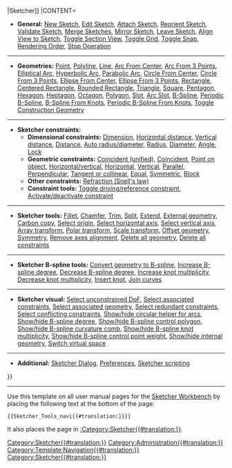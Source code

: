 {{navigation menu 2
|TITLE=[[Image:Workbench_Sketcher.svg|24px]] [[Sketcher_Workbench{{#translation:}}|Sketcher]]
|CONTENT=

* '''General:''' [[Sketcher_NewSketch{{#translation:}}|New Sketch]], [[Sketcher_EditSketch{{#translation:}}|Edit Sketch]], [[Sketcher_MapSketch{{#translation:}}|Attach Sketch]], [[Sketcher_ReorientSketch{{#translation:}}|Reorient Sketch]], [[Sketcher_ValidateSketch{{#translation:}}|Validate Sketch]], [[Sketcher_MergeSketches{{#translation:}}|Merge Sketches]], [[Sketcher_MirrorSketch{{#translation:}}|Mirror Sketch]], [[Sketcher_LeaveSketch{{#translation:}}|Leave Sketch]], [[Sketcher_ViewSketch{{#translation:}}|Align View to Sketch]], [[Sketcher_ViewSection{{#translation:}}|Toggle Section View]], [[Sketcher_Grid{{#translation:}}|Toggle Grid]], [[Sketcher_Snap{{#translation:}}|Toggle Snap]], [[Sketcher_RenderingOrder{{#translation:}}|Rendering Order]], [[Sketcher_StopOperation{{#translation:}}|Stop Operation]]

----

* '''Geometries:''' [[Sketcher_CreatePoint{{#translation:}}|Point]], [[Sketcher_CreatePolyline{{#translation:}}|Polyline]], [[Sketcher_CreateLine{{#translation:}}|Line]], [[Sketcher_CreateArc{{#translation:}}|Arc From Center]], [[Sketcher_Create3PointArc{{#translation:}}|Arc From 3 Points]], [[Sketcher_CreateArcOfEllipse{{#translation}}|Elliptical Arc]], [[Sketcher_CreateArcOfHyperbola{{#translation:}}|Hyperbolic Arc]], [[Sketcher_CreateArcOfParabola{{#translation:}}|Parabolic Arc]], [[Sketcher_CreateCircle{{#translation:}}|Circle From Center]], [[Sketcher_Create3PointCircle{{#translation:}}|Circle From 3 Points]], [[Sketcher_CreateEllipseByCenter{{#translation:}}|Ellipse From Center]], [[Sketcher_CreateEllipseBy3Points{{#translation:}}|Ellipse From 3 Points]], [[Sketcher_CreateRectangle{{#translation:}}|Rectangle]], [[Sketcher_CreateRectangle_Center{{#translation:}}|Centered Rectangle]], [[Sketcher_CreateOblong{{#translation:}}|Rounded Rectangle]], [[Sketcher_CreateTriangle{{#translation:}}|Triangle]], [[Sketcher_CreateSquare{{#translation:}}|Square]], [[Sketcher_CreatePentagon{{#translation:}}|Pentagon]], [[Sketcher_CreateHexagon{{#translation:}}|Hexagon]], [[Sketcher_CreateHeptagon{{#translation:}}|Heptagon]], [[Sketcher_CreateOctagon{{#translation:}}|Octagon]], [[Sketcher_CreateRegularPolygon{{#translation:}}|Polygon]], [[Sketcher_CreateSlot{{#translation:}}|Slot]], [[Sketcher_CreateArcSlot{{#translation:}}|Arc Slot]], [[Sketcher_CreateBSpline{{#translation:}}|B-Spline]], [[Sketcher_CreatePeriodicBSpline{{#translation:}}|Periodic B-Spline]], [[Sketcher_CreateBSplineByInterpolation{{#translation:}}|B-Spline From Knots]], [[Sketcher_CreatePeriodicBSplineByInterpolation{{#translation:}}|Periodic B-Spline From Knots]], [[Sketcher_ToggleConstruction{{#translation:}}|Toggle Construction Geometry]]

----

* '''Sketcher constraints:'''
** '''Dimensional constraints:''' [[Sketcher_Dimension{{#translation:}}|Dimension]], [[Sketcher_ConstrainDistanceX{{#translation:}}|Horizontal distance]], [[Sketcher_ConstrainDistanceY{{#translation:}}|Vertical distance]], [[Sketcher_ConstrainDistance{{#translation:}}|Distance]], [[Sketcher_ConstrainRadiam{{#translation:}}|Auto radius/diameter]], [[Sketcher_ConstrainRadius{{#translation:}}|Radius]], [[Sketcher_ConstrainDiameter{{#translation:}}|Diameter]], [[Sketcher_ConstrainAngle{{#translation:}}|Angle]], [[Sketcher_ConstrainLock{{#translation:}}|Lock]]
** '''Geometric constraints:''' [[Sketcher_ConstrainCoincidentUnified{{#translation:}}|Coincident (unified)]], [[Sketcher_ConstrainCoincident{{#translation:}}|Coincident]], [[Sketcher_ConstrainPointOnObject{{#translation:}}|Point on object]], [[Sketcher_ConstrainHorVer{{#translation:}}|Horizontal/vertical]], [[Sketcher_ConstrainHorizontal{{#translation:}}|Horizontal]], [[Sketcher_ConstrainVertical{{#translation:}}|Vertical]], [[Sketcher_ConstrainParallel{{#translation:}}|Parallel]], [[Sketcher_ConstrainPerpendicular{{#translation:}}|Perpendicular]], [[Sketcher_ConstrainTangent{{#translation:}}|Tangent or collinear]], [[Sketcher_ConstrainEqual{{#translation:}}|Equal]], [[Sketcher_ConstrainSymmetric{{#translation:}}|Symmetric]], [[Sketcher_ConstrainBlock{{#translation:}}|Block]]
** '''Other constraints:''' [[Sketcher_ConstrainSnellsLaw{{#translation:}}|Refraction (Snell's law)]]
** '''Constraint tools:''' [[Sketcher_ToggleDrivingConstraint{{#translation:}}|Toggle driving/reference constraint]], [[Sketcher_ToggleActiveConstraint{{#translation:}}|Activate/deactivate constraint]]

----

* '''Sketcher tools:''' [[Sketcher_CreateFillet{{#translation:}}|Fillet]], [[Sketcher_CreateChamfer{{#translation:}}|Chamfer]], [[Sketcher_Trimming{{#translation:}}|Trim]], [[Sketcher_Split{{#translation:}}|Split]], [[Sketcher_Extend{{#translation:}}|Extend]], [[Sketcher_External{{#translation:}}|External geometry]], [[Sketcher_CarbonCopy{{#translation:}}|Carbon copy]], [[Sketcher_SelectOrigin{{#translation:}}|Select origin]], [[Sketcher_SelectHorizontalAxis{{#translation:}}|Select horizontal axis]], [[Sketcher_SelectVerticalAxis{{#translation:}}|Select vertical axis]], [[Sketcher_Translate{{#translation:}}|Array transform]], [[Sketcher_Rotate{{#translation:}}|Polar transform]], [[Sketcher_Scale{{#translation:}}|Scale transform]], [[Sketcher_Offset{{#translation:}}|Offset geometry]], [[Sketcher_Symmetry{{#translation:}}|Symmetry]], [[Sketcher_RemoveAxesAlignment{{#translation:}}|Remove axes alignment]], [[Sketcher_DeleteAllGeometry{{#translation:}}|Delete all geometry]], [[Sketcher_DeleteAllConstraints{{#translation:}}|Delete all constraints]]

----

* '''Sketcher B-spline tools:''' [[Sketcher_BSplineConvertToNURBS{{#translation:}}|Convert geometry to B-spline]], [[Sketcher_BSplineIncreaseDegree{{#translation:}}|Increase B-spline degree]], [[Sketcher_BSplineDecreaseDegree{{#translation:}}|Decrease B-spline degree]], [[Sketcher_BSplineIncreaseKnotMultiplicity{{#translation:}}|Increase knot multiplicity]], [[Sketcher_BSplineDecreaseKnotMultiplicity{{#translation:}}|Decrease knot multiplicity]], [[Sketcher_BSplineInsertKnot{{#translation:}}|Insert knot]], [[Sketcher_JoinCurves{{#translation:}}|Join curves]]

----

* '''Sketcher visual:''' [[Sketcher_SelectElementsWithDoFs{{#translation:}}|Select unconstrained DoF]], [[Sketcher_SelectConstraints{{#translation:}}|Select associated constraints]], [[Sketcher_SelectElementsAssociatedWithConstraints{{#translation:}}|Select associated geometry]], [[Sketcher_SelectRedundantConstraints{{#translation:}}|Select redundant constraints]], [[Sketcher_SelectConflictingConstraints{{#translation:}}|Select conflicting constraints]], [[Sketcher_ArcOverlay{{#translation:}}|Show/hide circular helper for arcs]], [[Sketcher_BSplineDegree{{#translation:}}|Show/hide B-spline degree]], [[Sketcher_BSplinePolygon{{#translation:}}|Show/hide B-spline control polygon]], [[Sketcher_BSplineComb{{#translation:}}|Show/hide B-spline curvature comb]], [[Sketcher_BSplineKnotMultiplicity{{#translation:}}|Show/hide B-spline knot multiplicity]], [[Sketcher_BSplinePoleWeight{{#translation:}}|Show/hide B-spline control point weight]], [[Sketcher_RestoreInternalAlignmentGeometry{{#translation:}}|Show/hide internal geometry]], [[Sketcher_SwitchVirtualSpace{{#translation:}}|Switch virtual space]]

----

* '''Additional:''' [[Sketcher_Dialog{{#translation:}}|Sketcher Dialog]], [[Sketcher_Preferences{{#translation:}}|Preferences]], [[Sketcher_scripting{{#translation:}}|Sketcher scripting]]
}}<includeonly>[[Category:Sketcher{{#translation:}}]]</includeonly><noinclude>

----

Use this template on all user manual pages for the [[Sketcher_Workbench|Sketcher Workbench]] by placing the following text at the bottom of the page:
 <nowiki>{{Sketcher_Tools_navi{{#translation:}}}}</nowiki>

It also places the page in [[:Category:Sketcher{{#translation:}}]].
[[Category:Administration{{#translation:}}]]
[[Category:Template:Navigation{{#translation:}}]]
[[Category:Sketcher{{#translation:}}]]
</noinclude>